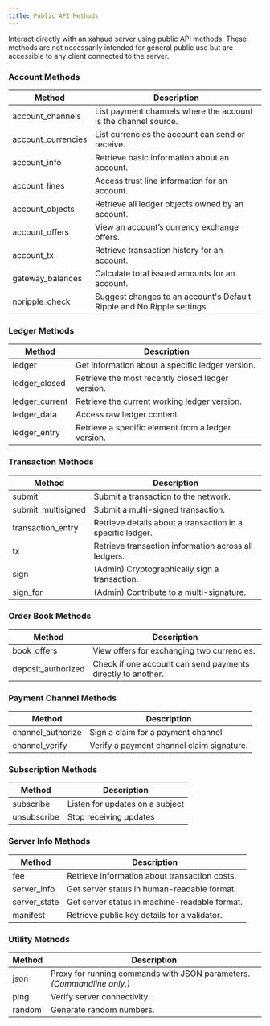 ```yaml
---
title: Public API Methods
---
```

Interact directly with an xahaud server using public API methods. These methods are not necessarily intended for general public use but are accessible to any client connected to the server.&#x20;

### Account Methods



| Method              | Description                                                            |
| ------------------- | ---------------------------------------------------------------------- |
| account_channels   | List payment channels where the account is the channel source.         |
| account_currencies | List currencies the account can send or receive.                       |
| account_info       | Retrieve basic information about an account.                           |
| account_lines      | Access trust line information for an account.                          |
| account_objects    | Retrieve all ledger objects owned by an account.                       |
| account_offers     | View an account’s currency exchange offers.                            |
| account_tx         | Retrieve transaction history for an account.                           |
| gateway_balances   | Calculate total issued amounts for an account.                         |
| noripple_check     | Suggest changes to an account's Default Ripple and No Ripple settings. |

### Ledger Methods



| Method          | Description                                        |
| --------------- | -------------------------------------------------- |
| ledger          | Get information about a specific ledger version.   |
| ledger_closed  | Retrieve the most recently closed ledger version.  |
| ledger_current | Retrieve the current working ledger version.       |
| ledger_data    | Access raw ledger content.                         |
| ledger_entry   | Retrieve a specific element from a ledger version. |

### Transaction Methods



| Method              | Description                                                |
| ------------------- | ---------------------------------------------------------- |
| submit              | Submit a transaction to the network.                       |
| submit_multisigned | Submit a multi-signed transaction.                         |
| transaction_entry  | Retrieve details about a transaction in a specific ledger. |
| tx                  | Retrieve transaction information across all ledgers.       |
| sign                | (Admin) Cryptographically sign a transaction.              |
| sign_for           | (Admin) Contribute to a multi-signature.                   |

### Order Book Methods

| Method              | Description                                                 |
| ------------------- | ----------------------------------------------------------- |
| book_offers        | View offers for exchanging two currencies.                  |
| deposit_authorized | Check if one account can send payments directly to another. |

### Payment Channel Methods



| Method             | Description                               |
| ------------------ | ----------------------------------------- |
| channel_authorize | Sign a claim for a payment channel        |
| channel_verify    | Verify a payment channel claim signature. |

### Subscription Methods



| Method      | Description                     |
| ----------- | ------------------------------- |
| subscribe   | Listen for updates on a subject |
| unsubscribe | Stop receiving updates          |

### Server Info Methods

| Method        | Description                                   |
| ------------- | --------------------------------------------- |
| fee           | Retrieve information about transaction costs. |
| server_info  | Get server status in human-readable format.   |
| server_state | Get server status in machine-readable format. |
| manifest      | Retrieve public key details for a validator.  |

### Utility Methods



| Method | Description                                                            |
| ------ | ---------------------------------------------------------------------- |
| json   | Proxy for running commands with JSON parameters. _(Commandline only.)_ |
| ping   | Verify server connectivity.                                            |
| random | Generate random numbers.                                               |
